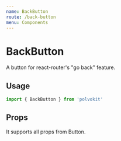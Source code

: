 ```yaml
---
name: BackButton
route: /back-button
menu: Components
---
```



# BackButton

A button for react-router's "go back" feature.

<Playground>
  <MemoryRouter>
    <BackButton />
  </MemoryRouter>
</Playground>

## Usage

```js
import { BackButton } from 'polvokit'
```

## Props

It supports all props from Button.
